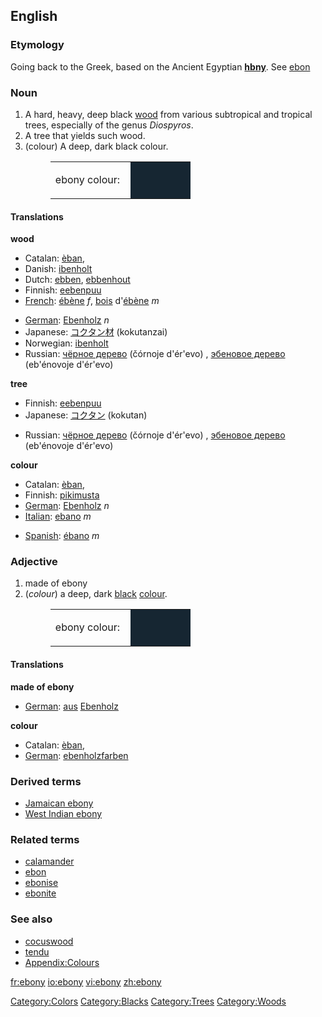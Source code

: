 {{wikipedia}}
==English==
===Etymology===
Going back to the Greek, based on the Ancient Egyptian '''[[hbny]]'''. See [[ebon]]

===Noun===
{{en-noun|ebonies}}

# A hard, heavy, deep black [[wood]] from various subtropical and tropical trees, especially of the genus ''Diospyros''.
# A tree that yields such wood.
#(colour) A deep, dark black colour.
#:<table><tr><td>ebony colour: &nbsp;</td><td bgcolor="#162632" width="80">&nbsp; </td></tr></table>

====Translations====
'''wood'''
{{top}}
*Catalan: [[èban]], {{m}}
*Danish: [[ibenholt]]
*Dutch: [[ebben]], [[ebbenhout]]
*Finnish: [[eebenpuu]]
*[[French]]: [[ébène]] ''f'', [[bois]] d'[[ébène]] ''m''
{{mid}}
*[[German]]: [[Ebenholz]] ''n''
*Japanese: [[コクタン]][[材]] (kokutanzai)
*Norwegian: [[ibenholt]]
*Russian: [[чёрное дерево]] (čórnoje d'ér'evo) {{n}}, [[эбеновое дерево]] (eb'énovoje d'ér'evo) {{n}}
{{bottom}}

'''tree'''
{{top}}
*Finnish: [[eebenpuu]]
*Japanese: [[コクタン]] (kokutan)
{{mid}}
*Russian: [[чёрное дерево]] (čórnoje d'ér'evo) {{n}}, [[эбеновое дерево]] (eb'énovoje d'ér'evo) {{n}}
{{bottom}}

'''colour'''
{{top}}
*Catalan: [[èban]], {{m}}
*Finnish: [[pikimusta]]
*[[German]]: [[Ebenholz]] ''n''
*[[Italian]]: [[ebano]] ''m'' 
{{mid}}
*[[Spanish]]: [[ébano]] ''m'' 
{{bottom}}

===Adjective===
#made of ebony
#(''colour'') a deep, dark [[black]] [[color|colour]].
#:<table><tr><td>ebony colour: &nbsp;</td><td bgcolor="#162632" width="80">&nbsp; </td></tr></table>

====Translations====
'''made of ebony'''
{{top}}
*[[German]]: [[aus]] [[Ebenholz]] 
{{mid}}
{{bottom}}

'''colour'''
{{top}}
*Catalan: [[èban]], {{m}}
*[[German]]: [[ebenholzfarben]] 
{{mid}}
{{bottom}}

===Derived terms===
*[[Jamaican ebony]]
*[[West Indian ebony]]

===Related terms===
*[[calamander]]
*[[ebon]]
*[[ebonise]]
*[[ebonite]]

===See also===
*[[cocuswood]]
*[[tendu]]
*[[Wiktionary_Appendix:Colours|Appendix:Colours]]

[[Category:Colors]]
[[Category:Blacks]]
[[Category:Trees]]
[[Category:Woods]]

[[fr:ebony]]
[[io:ebony]]
[[vi:ebony]]
[[zh:ebony]]